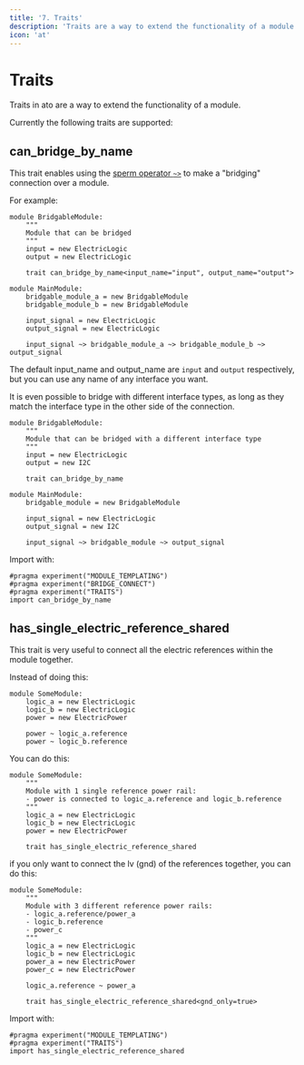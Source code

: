 ```yaml
---
title: '7. Traits'
description: 'Traits are a way to extend the functionality of a module.'
icon: 'at'
---
```


# Traits

Traits in ato are a way to extend the functionality of a module.

Currently the following traits are supported:

## can_bridge_by_name

This trait enables using the [sperm operator `~>`](/atopile/essentials/1-the-ato-language) to make a "bridging" connection over a module.

For example:

```ato
module BridgableModule:
    """
    Module that can be bridged
    """
    input = new ElectricLogic
    output = new ElectricLogic

    trait can_bridge_by_name<input_name="input", output_name="output">

module MainModule:
    bridgable_module_a = new BridgableModule
    bridgable_module_b = new BridgableModule

    input_signal = new ElectricLogic
    output_signal = new ElectricLogic

    input_signal ~> bridgable_module_a ~> bridgable_module_b ~> output_signal
```

The default input_name and output_name are `input` and `output` respectively, but you can use any name of any interface you want.

It is even possible to bridge with different interface types, as long as they match the interface type in the other side of the connection.

```ato
module BridgableModule:
    """
    Module that can be bridged with a different interface type
    """
    input = new ElectricLogic
    output = new I2C

    trait can_bridge_by_name

module MainModule:
    bridgable_module = new BridgableModule

    input_signal = new ElectricLogic
    output_signal = new I2C

    input_signal ~> bridgable_module ~> output_signal
```

<Note>
Import with:

```ato
#pragma experiment("MODULE_TEMPLATING")
#pragma experiment("BRIDGE_CONNECT")
#pragma experiment("TRAITS")
import can_bridge_by_name
```
</Note>

## has_single_electric_reference_shared

This trait is very useful to connect all the electric references within the module together.

Instead of doing this:

```ato
module SomeModule:
    logic_a = new ElectricLogic
    logic_b = new ElectricLogic
    power = new ElectricPower

    power ~ logic_a.reference
    power ~ logic_b.reference
```

You can do this:

```ato
module SomeModule:
    """
    Module with 1 single reference power rail:
    - power is connected to logic_a.reference and logic_b.reference
    """
    logic_a = new ElectricLogic
    logic_b = new ElectricLogic
    power = new ElectricPower

    trait has_single_electric_reference_shared
```

if you only want to connect the lv (gnd) of the references together, you can do this:

```ato
module SomeModule:
    """
    Module with 3 different reference power rails:
    - logic_a.reference/power_a
    - logic_b.reference
    - power_c
    """
    logic_a = new ElectricLogic
    logic_b = new ElectricLogic
    power_a = new ElectricPower
    power_c = new ElectricPower

    logic_a.reference ~ power_a

    trait has_single_electric_reference_shared<gnd_only=true>
```

<Note>
Import with:

```ato
#pragma experiment("MODULE_TEMPLATING")
#pragma experiment("TRAITS")
import has_single_electric_reference_shared
```
</Note>
